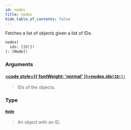 ```yaml
---
id: nodes
title: nodes
hide_table_of_contents: false
---
```








Fetches a list of objects given a list of IDs.

```graphql
nodes(
  ids: [ID!]!
): [Node]!
```


### Arguments

#### [<code style={{ fontWeight: 'normal' }}>nodes.<b>ids</b></code>](#)<Bullet />[`[ID!]!`](/docs/graphql-api/beta/reference/scalars/id) <Badge class="secondary" text="non-null"/> <Badge class="secondary" text="scalar"/>
> IDs of the objects.
> 

### Type

#### [`Node`](/docs/graphql-api/beta/reference/interfaces/node) <Badge class="secondary" text="interface"/>
> An object with an ID.
> 





